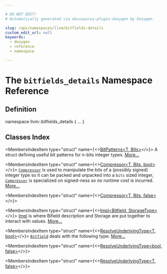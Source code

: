 ```yaml
---

# DO NOT EDIT!
# Automatically generated via docusaurus-plugin-doxygen by Doxygen.

slug: /api/namespaces/llvm/bitfields-details
custom_edit_url: null
keywords:
  - doxygen
  - reference
  - namespace

---
```





# The `bitfields_details` Namespace Reference

<DoxygenPage pluginConfig={pluginConfig}>



## Definition

<CodeBlock>namespace llvm::bitfields&#95;details &#123; ... &#125;</CodeBlock>

## Classes Index

<MembersIndex>

<MembersIndexItem
  type="struct"
  name={<><a href="/docs/api/structs/llvm/bitfields-details/bitpatterns">BitPatterns&lt;T, Bits&gt;</a></>}>
A struct defining useful bit patterns for n-bits integer types. <a href="/docs/api/structs/llvm/bitfields-details/bitpatterns/#details">More...</a>
</MembersIndexItem>

<MembersIndexItem
  type="struct"
  name={<><a href="/docs/api/structs/llvm/bitfields-details/compressor">Compressor&lt;T, Bits, bool&gt;</a></>}>
<code><a href="/docs/api/structs/llvm/bitfields-details/compressor">Compressor</a></code> is used to manipulate the bits of a (possibly signed) integer type so it can be packed and unpacked into a <code>bits</code> sized integer, <code><a href="/docs/api/structs/llvm/bitfields-details/compressor">Compressor</a></code> is specialized on signed-ness so no runtime cost is incurred. <a href="/docs/api/structs/llvm/bitfields-details/compressor/#details">More...</a>
</MembersIndexItem>

<MembersIndexItem
  type="struct"
  name={<><a href="/docs/api/structs/llvm/bitfields-details/compressor-897e7bd5356f4fb8a328c055a16f2090">Compressor&lt;T, Bits, false&gt;</a></>}>
</MembersIndexItem>

<MembersIndexItem
  type="struct"
  name={<><a href="/docs/api/structs/llvm/bitfields-details/impl">Impl&lt;Bitfield, StorageType&gt;</a></>}>
<a href="/docs/api/structs/llvm/bitfields-details/impl">Impl</a> is where Bifield description and Storage are put together to interact with values. <a href="/docs/api/structs/llvm/bitfields-details/impl/#details">More...</a>
</MembersIndexItem>

<MembersIndexItem
  type="struct"
  name={<><a href="/docs/api/structs/llvm/bitfields-details/resolveunderlyingtype">ResolveUnderlyingType&lt;T, bool&gt;</a></>}>
<code><a href="/docs/api/structs/llvm/bitfield">Bitfield</a></code> deals with the following type: <a href="/docs/api/structs/llvm/bitfields-details/resolveunderlyingtype/#details">More...</a>
</MembersIndexItem>

<MembersIndexItem
  type="struct"
  name={<><a href="/docs/api/structs/llvm/bitfields-details/resolveunderlyingtype-f0800806bb2b027d53758f20ee230aed">ResolveUnderlyingType&lt;bool, false&gt;</a></>}>
</MembersIndexItem>

<MembersIndexItem
  type="struct"
  name={<><a href="/docs/api/structs/llvm/bitfields-details/resolveunderlyingtype-1894ccc07fdcdbf1d7beb00bbf18f805">ResolveUnderlyingType&lt;T, false&gt;</a></>}>
</MembersIndexItem>

</MembersIndex>


</DoxygenPage>
